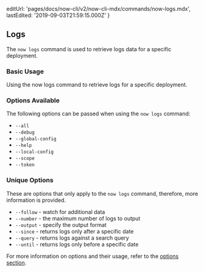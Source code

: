 
  editUrl: 'pages/docs/now-cli/v2/now-cli-mdx/commands/now-logs.mdx',
  lastEdited: '2019-09-03T21:59:15.000Z'
}

## Logs

The `now logs` command is used to retrieve logs data for a specific deployment.

### Basic Usage

<Snippet dark text="now logs [deployment-url]" />
<Caption>Using the <InlineCode>now logs</InlineCode> command to retrieve logs for a specific deployment.</Caption>

### Options Available

The following options can be passed when using the `now logs` command:

- `--all`
- `--debug`
- `--global-config`
- `--help`
- `--local-config`
- `--scope`
- `--token`

### Unique Options

These are options that only apply to the `now logs` command, therefore, more information is provided.

- `--follow` - watch for additional data
- `--number` - the maximum number of logs to output
- `--output` - specify the output format
- `--since` - returns logs only after a specific date
- `--query` - returns logs against a search query
- `--until` - returns logs only before a specific date

For more information on options and their usage, refer to the [options section](#options).
